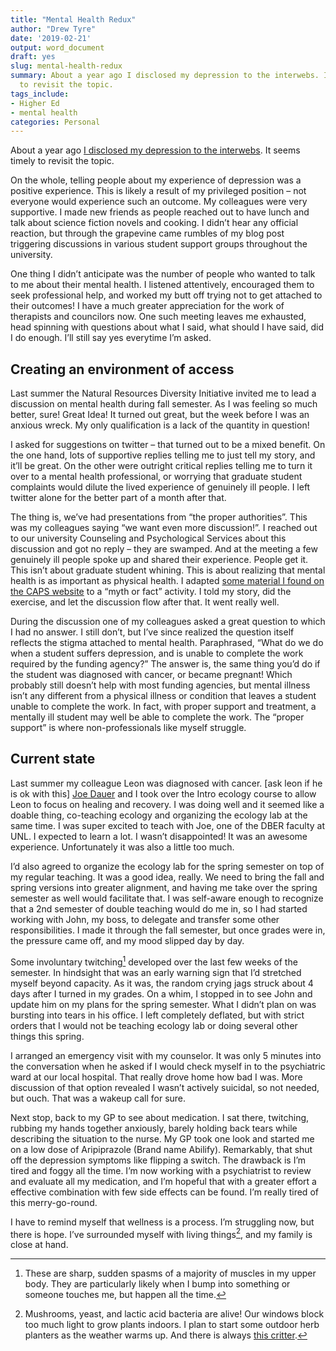 ```yaml
---
title: "Mental Health Redux"
author: "Drew Tyre"
date: '2019-02-21'
output: word_document
draft: yes
slug: mental-health-redux
summary: About a year ago I disclosed my depression to the interwebs. It seems timely
  to revisit the topic.
tags_include:
- Higher Ed
- mental health
categories: Personal
---
```


About a year ago [I disclosed my depression to the interwebs](https://drewtyre.rbind.io/mental-health/). 
It seems timely to revisit the topic.

On the whole, telling people about my experience of depression was a positive 
experience. This is likely a result of my privileged position -- not everyone
would experience such an outcome. My colleagues were very supportive. 
I made new friends as people reached out to have lunch and talk about science 
fiction novels and cooking. I didn't hear any official reaction, but through the
grapevine came rumbles of my blog post triggering discussions in various student
support groups throughout the university.

One thing I didn't anticipate was the number of people who wanted to talk to me 
about their mental health. I listened attentively, encouraged them to seek 
professional help, and worked my butt off trying not to get attached to their 
outcomes! I have a much greater appreciation for the work of therapists and 
councilors now. One such meeting leaves me exhausted, head spinning with 
questions about what I said, what should I have said, did I do enough. I'll still say 
yes everytime I'm asked. 

## Creating an environment of access

Last summer the Natural Resources Diversity Initiative invited me to lead a 
discussion on mental health during fall semester. As I was feeling so much better, 
sure! Great Idea! It turned out great, but the week before I was an anxious wreck. My only 
qualification is a lack of the quantity in question! 

I asked for suggestions on
twitter -- that turned out to be a mixed benefit. On the one hand, lots of 
supportive replies telling me to just tell my story, and it'll be great. On the 
other were outright critical replies telling me to turn it over to a mental 
health professional, or worrying that graduate student complaints would dilute the lived 
experience of genuinely ill people. I left twitter alone for the better part of
a month after that. 

The thing is, we've had presentations from "the proper authorities". This was my
colleagues saying "we want even more discussion!". I reached out to our university 
Counseling and Psychological Services about this discussion and got no reply -- 
they are swamped. And at the 
meeting a few genuinely ill people spoke up and shared their experience. People 
get it. This isn't about graduate student whining. This is about realizing that 
mental health is as important as physical health. I adapted [some material I 
found on the CAPS website](https://caps.unl.edu/big-red-folder) to a "myth or fact" 
activity. I told my story, did the exercise, and let the discussion flow after 
that. It went really well. 

During the discussion one of my colleagues asked a great question to which I had 
no answer. I still don't, but I've since realized the question itself reflects the
stigma attached to mental health. Paraphrased, "What do we do when a student suffers 
depression, and is unable to complete the work required by the funding agency?" 
The answer is, the same thing you'd do if the student was diagnosed with cancer,
or became pregnant! Which probably still doesn't help with most funding agencies,
but mental illness isn't any different from a physical illness or condition
that leaves a student unable to complete the work. In fact, with proper support and
treatment, a mentally ill student may well be able to complete the work. The "proper 
support" is where non-professionals like myself struggle. 

## Current state

Last summer my colleague Leon was diagnosed with cancer. [ask leon if he is ok with this]
[Joe Dauer](http://snr.unl.edu/aboutus/who/people/faculty-member.asp?pid=1921) and I took over 
the Intro ecology course to allow Leon to focus on healing and recovery. I was doing well
and it seemed like a doable thing, co-teaching ecology and organizing the ecology lab at
the same time. I was super excited to teach
with Joe, one of the DBER faculty at UNL. I expected to learn a lot. I wasn't 
disappointed! It was an awesome experience. Unfortunately it was also a little too
much.  

I'd also agreed to organize the ecology lab for the spring semester on top of my regular
teaching. It was a good idea, really. We need to bring the fall and spring versions
into greater alignment, and having me take over the spring semester as well
would facilitate that. I was self-aware enough to recognize that a 2nd semester 
of double teaching would do me in, so I had started working with John, my boss, to delegate
and transfer some other responsibilities. I made it through the fall semester, but 
once grades were in, the pressure came off, and my mood slipped day by day. 

Some involuntary twitching[^twitch] developed over the last few weeks of the semester.
In hindsight that was an early warning sign that I'd stretched myself beyond
capacity. As it was, the random crying jags struck about 4 days after I turned in
my grades. On a whim, I stopped in to see John and update him on my plans for the 
spring semester. What I didn't plan on was bursting into tears in his office.
I left completely deflated, but with strict orders that I would
not be teaching ecology lab or doing several other things this spring. 

I arranged an emergency visit with my counselor. It was only 5 minutes into the 
conversation when he asked if I would check myself in to the psychiatric ward at
our local hospital. That really drove home how bad I was. More discussion
of that option revealed I wasn't actively suicidal, so not needed, but ouch. 
That was a wakeup call for sure. 

Next stop, back to my GP to see about medication. I sat there, twitching, rubbing my hands
together anxiously, barely holding back tears while describing the situation to
the nurse. My GP took one look and started me on a low dose of Aripiprazole (Brand name Abilify). 
Remarkably, that shut off the depression symptoms like flipping a switch. The drawback is I'm 
tired and foggy all the time. I'm now working with a psychiatrist to review and
evaluate all my medication, and I'm hopeful that with a greater effort a 
effective combination with few side effects can be found. I'm really tired of
this merry-go-round. 

I have to remind myself that wellness is a process. I'm struggling now, but 
there is hope. I've surrounded myself with living things[^things], and my 
family is close at hand. 

[^twitch]: These are sharp, sudden spasms of a majority of muscles in my upper body.
They are particularly likely when I bump into something or someone touches me, but
happen all the time. 

[^things]: Mushrooms, yeast, and lactic acid bacteria are alive! Our windows 
block too much light to grow plants indoors. I plan to start some outdoor herb 
planters as the weather warms up. And there is always 
[this critter](https://flic.kr/p/2ec3evR).

